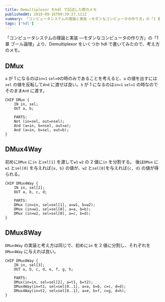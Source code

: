 ```yaml
---
title: Demultiplexor をhdl で記述した際のメモ
publishedAt: 2019-09-16T09:39:27.111Z
summary: 「コンピュータシステムの理論と実装 ―モダンなコンピュータの作り方」の「1 章 ブール論理」より、Demultiplexor をいくつか hdl で書いてみたので、考え方のメモ
tags: ['hdl']
---
```


「コンピュータシステムの理論と実装 ―モダンなコンピュータの作り方」の「1 章 ブール論理」より、Demultiplexor をいくつか hdl で書いてみたので、考え方のメモ。

## DMux

`a` が 1 になるのは`in=1` `sel=0`の時のみであることを考えると、`a` の値を出すには`sel` の値を反転して`And` に渡せば良い。`b` が 1 になるのは`in=1` `sel=1` の時なのでそのまま`And` に渡す。

```
CHIP DMux {
    IN in, sel;
    OUT a, b;

    PARTS:
    Not (in=sel, out=nsel);
    And (a=in, b=nsel, out=a);
    And (a=in, b=sel, out=b);
}
```

## DMux4Way

初めに`DMux` に`in` と`sel[1]` を渡して`w1` `w2` の 2 値に`in` を分割する。
後は`DMux` に`w1` と`sel[0]` を与えれば`{a, b}` の値が、`w2` と`sel[0]`を与えれば`{c, d}` の値が得られる。

```
CHIP DMux4Way {
    IN in, sel[2];
    OUT a, b, c, d;

    PARTS:
    DMux (in=in, sel=sel[1], a=w1, b=w2);
    DMux (in=w1, sel=sel[0], a=a, b=b);
    DMux (in=w2, sel=sel[0], a=c, b=d);
}
```

## DMux8Way

`DMux4Way` の実装と考え方は同じで、初めに`in` を 2 値に分割し、それぞれを`DMux4Way` に与えれば良い。

```
CHIP DMux8Way {
    IN in, sel[3];
    OUT a, b, c, d, e, f, g, h;

    PARTS:
    DMux(in=in, sel=sel[2], a=t1, b=t2);
    DMux4Way(in=t1, sel=sel[0..1], a=a, b=b, c=c, d=d);
    DMux4Way(in=t2, sel=sel[0..1], a=e, b=f, c=g, d=h);
}
```
